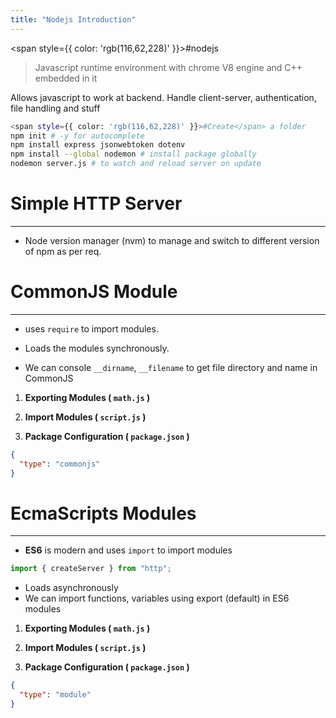 ```yaml
---
title: "Nodejs Introduction"
---
```



<span style={{ color: 'rgb(116,62,228)' }}>#nodejs</span> 

> Javascript runtime environment with chrome V8 engine and C++ embedded in it

Allows javascript to work at backend. Handle client-server, authentication, file handling and stuff

```bash
<span style={{ color: 'rgb(116,62,228)' }}>#Create</span> a folder
npm init # -y for autocomplete
npm install express jsonwebtoken dotenv
npm install --global nodemon # install package globally
nodemon server.js # to watch and reload server on update
```

# Simple HTTP Server
---



- Node version manager (nvm) to manage and switch to different version of npm as per req.

# CommonJS Module
---
- uses `require` to import modules.


- Loads the modules synchronously.
- We can console `__dirname`, `__filename` to get file directory and name in CommonJS

1. **Exporting Modules ( `math.js` )**


2. **Import Modules ( `script.js` )**


3. **Package Configuration ( `package.json` )**
```json
{
  "type": "commonjs"
}
```

# EcmaScripts Modules
---
- **ES6** is modern and uses `import` to import modules
```jsx
import { createServer } from "http";
```

- Loads asynchronously
- We can import functions, variables using export (default) in ES6 modules

1. **Exporting Modules ( `math.js` )**


2. **Import Modules ( `script.js` )**


3. **Package Configuration ( `package.json` )**
```json
{
  "type": "module"
}
```
